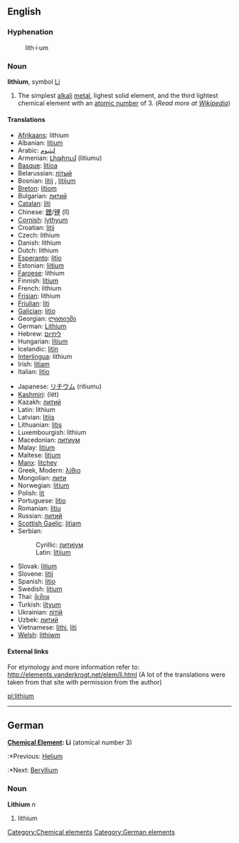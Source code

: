 ==English==
{{elements|Li|Helium|He|Beryllium|Be}}
===Hyphenation===
:lith&middot;i&middot;um

=== Noun ===
'''lithium''', symbol [[Li]]

# The simplest [[alkali]] [[metal]], lighest solid element, and the third lightest chemical element with an [[atomic number]] of 3. (''Read more at [[w:Lithium|Wikipedia]]'')

==== Translations ====
{{top}}
*[[Afrikaans]]: lithium
*Albanian: [[litium]]
*Arabic: [[ليثيوم]]
*Armenian: [[Լիթիում]] (litiumu)
*[[Basque]]: [[litioa]]
*Belarussian: [[лiтый]]
*Bosnian: [[litij#Bosnian|litij]] {{m}}, [[litijum#Bosnian|litijum]] {{m}}
*[[Breton]]: [[litiom]]
*Bulgarian: [[литий]] {{m}}
*[[Catalan]]: [[liti]] {{m}}
*Chinese: [[鋰]]/[[锂]] (lǐ)
*[[Cornish]]: [[lythyum]]
*Croatian: [[litij#Croatian|litij]] {{m}}
*Czech: lithium
*Danish: lithium
*Dutch: lithium {{n}}
*[[Esperanto]]: [[litio]]
*Estonian: [[liitium]]
*[[Faroese]]: lithium
*Finnish: [[litium]]
*French: lithium {{m}}
*[[Frisian]]: lithium
*[[Friulian]]: [[liti]]
*[[Galician]]: [[litio]]
*Georgian: [[ლითიუმი]]
*German: [[Lithium]] {{n}}
*Hebrew: [[ליתיום]]
*Hungarian: [[lítium]]
*Icelandic: [[litín]]
*[[Interlingua]]: lithium
*Irish: [[litiam]]
*Italian: [[litio]] {{m}}
{{mid}}
*Japanese: [[リチウム]] (ritiumu)
*[[Kashmiri]]: (lët)
*Kazakh: [[литий]]
*Latin: lithium
*Latvian: [[litijs]]
*Lithuanian: [[litis]]
*Luxembourgish: lithium
*Macedonian: [[литиум]]
*Malay: [[litium]]
*Maltese: [[litjum]]
*[[Manx]]: [[litçhey]]
*Greek, Modern: [[λίθιο]] {{n}}
*Mongolian: [[лити]]
*Norwegian: [[litium]]
*Polish: [[lit]] {{m}}
*Portuguese: [[lítio]] {{m}}
*Romanian: [[litiu]] {{n}}
*Russian: [[литий]] {{m}}
*[[Scottish Gaelic]]: [[litiam]]
*Serbian:
*:Cyrillic: [[литиjум#Serbian|литиjум]] {{m}}
*:Latin: [[litijum#Serbian|litijum]] {{m}}
*Slovak: [[litium]]
*Slovene: [[litij]]
*Spanish: [[litio]] {{m}}
*Swedish: [[litium]] {{n}}
*Thai: [[ลิเทียม]]
*Turkish: [[lityum]]
*Ukrainian: [[лiтiй]]
*Uzbek: [[литий]]
*Vietnamese: [[lithi]], [[liti]]
*[[Welsh]]: [[lithiwm]]
{{bottom}}

====External links====
For etymology and more information refer to:
http://elements.vanderkrogt.net/elem/li.html
(A lot of the translations were taken from that site with permission from the author)

[[Category:Chemical elements]]
[[pl:lithium]]
----
==German==
'''[[Chemical Element]]: Li''' (atomical number 3)
:*Previous: [[Helium]]
:*Next: [[Beryllium]]
===Noun===
'''Lithium''' ''n''
# lithium
[[Category:German elements]]